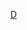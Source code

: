 {{Navbox
|listclass=hlist
|belowclass=hlist
|name = Disneyland Resort
|title = [[迪士尼樂園度假區]]
|state = {{{state|autocollapse}}}|

|image = 
|group1 = [[華特迪士尼樂園及度假區|主題樂園]]
|list1 =
* [[迪士尼樂園]]
** [[迪士尼樂園遊樂設施列表|遊樂設施]]
* [[迪士尼加州冒險樂園]]
** [[迪士尼加州冒險樂園|遊樂設施]]

|group2 = 飯店
|list2 =
* [[迪士尼樂園飯店]]
* [[迪士尼天堂碼頭飯店|天堂碼頭飯店]]
* [[迪士尼加州大飯店|加州大飯店]]

|group3 = 度假區
|list3 =
* [[迪士尼市中心特區]]
* [[迪士尼世界]]
* [[迪士尼樂園單軌電車系統]]

|group4 = 人物
|list4 =
* [[洛伊·O·迪士尼]]
* [[華特·迪士尼]]

|group6 = 其他
|list6 =
* [[迪士尼樂園度假區意外事件|意外事件]]
* [[E票券]]
* [[迪士尼快速通行|快速通行]] 
** [[迪士尼快速通行適用設施列表#迪士尼樂園度假區|遊樂設施]]

|group7 = 相關條目
|list7 =
* [[華特迪士尼樂園及度假區]]
* [[華特迪士尼幻想工程]]
* [[華特迪士尼創意娛樂]]
* [[安那翰|加利福尼亞州安那翰]]
}}<noinclude>
{{collapsible option}}
{{DEFAULTSORT:{{PAGENAME}}}}
[[Category:迪士尼主題樂園模板|D]]
</noinclude>